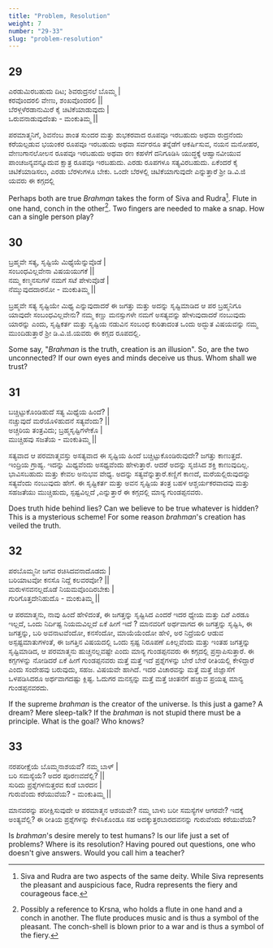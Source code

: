```yaml
---
title: "Problem, Resolution"
weight: 7
number: "29-33"
slug: "problem-resolution"
---
```


## 29
ಎರಡುಮಿರಬಹುದು ದಿಟ; ಶಿವರುದ್ರನಲೆ ಬೊಮ್ಮ |  
ಕರವೊಂದರಲಿ ವೇಣು, ಶಂಖವೊಂದರಲಿ ||  
ಬೆರಳ್ಗಳೆರಡಾನುಮಿರೆ ಕೈ ಚಿಟಿಕೆಯಾಡುವುದು |  
ಒರುವನಾಡುವುದೆಂತು - ಮಂಕುತಿಮ್ಮ ||

ಪರಮಾತ್ಮನಿಗೆ, ಶಿವನೆಂಬ ಶಾಂತ ಸುಂದರ ಮತ್ತು ಶುಭಕರವಾದ ರೂಪವೂ ಇರಬಹುದು ಅಥವಾ ರುದ್ರನೆಂದು ಕರೆಯಲ್ಪಡುವ ಭಯಂಕರ ರೂಪವೂ ಇರಬಹುದು ಅಥವಾ ಸರ್ವರನೂ ತನ್ನೆಡೆಗೆ ಆಕರ್ಷಿಸುವ, ನಯನ ಮನೋಹರ, ವೇಣುಗಾನಲೋಲನ ರೂಪವೂ ಇರಬಹುದು ಅಥವಾ ರಣ ಕಹಳೆಗೆ ದನಿಗೂಡಿಸಿ ಯುದ್ಧಕ್ಕೆ ಆಹ್ವಾನವೀಯುವ ಪಾಂಚಜನ್ಯವನ್ನೂದುವ ಕ್ಷಾತ್ರ ರೂಪವೂ ಇರಬಹುದು. ಎರಡು ರೂಪಗಳೂ ಸತ್ಯವಿರಬಹುದು. ಏಕೆಂದರೆ ಕೈ ಚಿಟಿಕೆಯಾಡಿಸಲು, ಎರಡು ಬೆರಳುಗಳೂ ಬೇಕು. ಒಂದೇ ಬೆರಳಲ್ಲಿ ಚಿಟಿಕೆಯಾಗುವುದೇ ಎನ್ನುತ್ತಾರೆ ಶ್ರೀ ಡಿ.ವಿ.ಜಿ ಯವರು ಈ ಕಗ್ಗದಲ್ಲಿ

Perhaps both are true *Brahman* takes the form of Siva and Rudra[^14]. Flute in one hand, conch in the other[^15]. Two fingers are needed to make a snap. How can a single person play?

## 30
ಬ್ರಹ್ಮವೇ ಸತ್ಯ, ಸೃಷ್ಟಿಯೆ ಮಿಥ್ಯೆಯೆನ್ನುವೊಡೆ |  
ಸಂಬಂಧವಿಲ್ಲವೇನಾ ವಿಷಯಯುಗಕೆ ||  
ನಮ್ಮ ಕಣ್ಮನಸುಗಳೆ ನಮಗೆ ಸಟೆ ಪೇಳುವೊಡೆ |  
ನೆಮ್ಮುವುದದಾರನೋ - ಮಂಕುತಿಮ್ಮ ||

ಬ್ರಹ್ಮವೇ ಸತ್ಯ ಸೃಷ್ಟಿಯೇ ಮಿಥ್ಯ ಎನ್ನುವುದಾದರೆ ಈ ಜಗತ್ತು ಮತ್ತು ಅದನ್ನು ಸೃಷ್ಟಿಮಾಡಿದ ಆ ಪರ ಬ್ರಹ್ಮನಿಗೂ ಯಾವುದೇ ಸಂಬಂಧವಿಲ್ಲವೇನು? ನಮ್ಮ ಕಣ್ಣು ಮನಸ್ಸುಗಳೇ ನಮಗೆ ಅಸತ್ಯವನ್ನು ಹೇಳುವುದಾದರೆ ನಂಬುವುದು ಯಾರನ್ನು ಎಂದು, ಸೃಷ್ಟಿಕರ್ತ ಮತ್ತು ಸೃಷ್ಟಿಯ ನಡುವಿನ ಸಂಬಂಧ ಕುರಿತಾದಂತ ಒಂದು ಅದ್ಭುತ ವಿಷಯವನ್ನು ನಮ್ಮ ಮುಂದಿಡುತ್ತಾರೆ ಶ್ರೀ ಡಿ.ವಿ.ಜಿ.ಯವರು ಈ ಕಗ್ಗದ ರೂಪದಲ್ಲಿ.

Some say, "*Brahman* is the truth, creation is an illusion". So, are the two unconnected? If our own eyes and minds deceive us thus. Whom shall we trust?

## 31
ಬಚ್ಚಿಟ್ಟುಕೊಂಡಿಹುದೆ ಸತ್ಯ ಮಿಥ್ಯೆಯ ಹಿಂದೆ? |  
ನಚ್ಚುವುದೆ ಮರೆಯೊಳಿಹುದನೆ ಸತ್ಯವೆಂದು? ||  
ಅಚ್ಚರಿಯ ತಂತ್ರವಿದು; ಬ್ರಹ್ಮಸೃಷ್ಟಿಗಳೇಕೊ |  
ಮುಚ್ಚಿಹವು ಸಜತೆಯ - ಮಂಕುತಿಮ್ಮ ||

ಸತ್ಯವಾದ ಆ ಪರಮಾತ್ಮವಸ್ತು ಅಸತ್ಯವಾದ ಈ ಸೃಷ್ಟಿಯ ಹಿಂದೆ ಬಚ್ಚಿಟ್ಟುಕೊಂಡಿರುವುದೇ? ಜಗತ್ತು ಕಾಣುತ್ತದೆ. ಇಂದ್ರಿಯ ಗ್ರಾಹ್ಯ. ಇದನ್ನು ಮಿಥ್ಯವೆಂದು ಅಸಥ್ಯವೆಂದು ಹೇಳುತ್ತಾರೆ. ಆದರೆ ಅದನ್ನು ಸೃಜಿಸಿದ ಶಕ್ತಿ ಕಾಣುವುದಿಲ್ಲ. ಭಾವಿಸಬಹುದು ಮತ್ತು ಕೇವಲ ಅನುಭವ ವೇಧ್ಯ. ಅದನ್ನು ಸತ್ಯವೆನ್ನುತ್ತಾರೆ.ಕಣ್ಣಿಗೆ ಕಾಣದೆ, ಮರೆಯಲ್ಲಿರುವುದನ್ನು ಸತ್ಯವೆಂದು ನಂಬುವುದು ಹೇಗೆ. ಈ ಸೃಷ್ಟಿಕರ್ತ ಮತ್ತು ಅವನ ಸೃಷ್ಟಿಯ ತಂತ್ರ ಬಹಳ ಆಶ್ಚರ್ಯಕರವಾದವು ಮತ್ತು ಸಹಜತೆಯು ಮುಚ್ಚಿಹುದು, ಸ್ಪಷ್ಟವಿಲ್ಲದೆ ,ಎನ್ನುತ್ತಾರೆ ಈ ಕಗ್ಗದಲ್ಲಿ ಮಾನ್ಯ ಗುಂಡಪ್ಪನವರು.

Does truth hide behind lies? Can we believe to be true whatever is hidden? This is a mysterious scheme! For some reason *brahman*'s creation has veiled the truth.

## 32
ಪರಬೊಮ್ಮನೀ ಜಗವ ರಚಿಸಿದವನಾದೊಡದು |  
ಬರಿಯಾಟವೋ ಕನಸೊ ನಿದ್ದೆ ಕಲವರವೋ? ||  
ಮರುಳನವನಲ್ಲದೊಡೆ ನಿಯಮವೊಂದಿರಬೇಕು |  
ಗುರಿಗೊತ್ತದೇನಿಹುದೊ - ಮಂಕುತಿಮ್ಮ ||  

ಆ ಪರಮಾತ್ಮನು, ನಾವು ಹಿಂದೆ ಹೇಳಿದಂತೆ, ಈ ಜಗತ್ತನ್ನು ಸೃಷ್ಟಿಸಿದ ಎಂದರೆ ಇದರ ಧ್ಯೇಯ ಮತ್ತು ದಿಶೆ ಎರಡೂ ಇಲ್ಲದೆ, ಒಂದು ನಿರ್ದಿಷ್ಟ ನಿಯಮವಿಲ್ಲದೆ ಏಕೆ ಹೀಗೆ ಇದೆ ? ಮಾನವರಿಗೆ ಅರ್ಥವಾಗದ ಈ ಜಗತ್ತನ್ನು ಸೃಷ್ಟಿಸಿ, ಈ ಜಗತ್ತನ್ನು, ಬರಿ ಅವನಾಟವೆಂದೋ, ಕನಸೆಂದೋ, ಮಾಯೆಯೆಂದೋ ಹೇಳಿ, ಅರ ನಿದ್ರೆಯಲಿ ಆಡುವ ಅಸ್ಪಷ್ಟಮಾತುಗಳಂತೆ, ಈ ಜಗತ್ತಿನ ವಿಷಯದಲ್ಲಿ ಒಂದು ಸ್ಪಷ್ಟ ನಿರೂಪಣೆ ಏಕಿಲ್ಲವೆಂದು ಮತ್ತು ಇಂತಹ ಜಗತ್ತನ್ನು ಸೃಷ್ಟಿಮಾಡಿದ, ಆ ಪರಮಾತ್ಮನು ಹುಚ್ಚನಲ್ಲವಷ್ಟೇ ಎಂದು ಮಾನ್ಯ ಗುಂಡಪ್ಪನವರು ಈ ಕಗ್ಗದಲ್ಲಿ ಪ್ರಸ್ತಾಪಿಸುತ್ತಾರೆ. ಈ ಕಗ್ಗಗಳನ್ನು ನೋಡಿದರೆ ಏಕೆ ಹೀಗೆ ಗುಂಡಪ್ಪನವರು ಮತ್ತೆ ಮತ್ತೆ ಇದೆ ಪ್ರಶ್ನೆಗಳನ್ನು ಬೇರೆ ಬೇರೆ ರೀತಿಯಲ್ಲಿ ಕೇಳಿದ್ದಾರೆ ಎಂದು ಸಂದೇಹವು ಬರುವುದು, ಸಹಜ. ವಿಷಯವೇ ಹಾಗಿದೆ. ಇದರ ವಿಚಾರವನ್ನು ಮತ್ತೆ ಮತ್ತೆ ಜಿಜ್ಞಾಸೆಗೆ ಒಳಪಡಿಸಿದರೂ ಅರ್ಥವಾಗದಷ್ಟು ಕ್ಲಿಷ್ಟ. ಓದುಗರ ಮನಸ್ಸನ್ನು ಮತ್ತೆ ಮತ್ತೆ ಚಿಂತನೆಗೆ ಹಚ್ಚುವ ಪ್ರಯತ್ನ ಮಾನ್ಯ ಗುಂಡಪ್ಪನವರದು.

If the supreme *brahman* is the creator of the universe. Is this just a game? A dream? Mere sleep-talk? If the *brahman* is not stupid there must be a principle. What is the goal? Who knows?

## 33
ನರಪರೀಕ್ಷೆಯೆ ಬೊಮ್ಮನಾಶಯವೆ? ನಮ್ಮ ಬಾಳ್ |  
ಬರಿ ಸಮಸ್ಯೆಯೆ? ಅದರ ಪೂರಣವದೆಲ್ಲಿ? ||  
ಸುರಿದು ಪ್ರಶ್ನೆಗಳನುತ್ತರವ ಕುಡೆ ಬಾರದನ |  
ಗುರುವೆಂದು ಕರೆಯುವೆಯ? - ಮಂಕುತಿಮ್ಮ ||

ಮಾನವರನ್ನು ಪರೀಕ್ಷಿಸುವುದೇ ಆ ಪರಮಾತ್ಮನ ಆಶಯವೇ? ನಮ್ಮ ಬಾಳು ಬರೀ ಸಮಸ್ಯೆಗಳ ಆಗರವೇ? ಇದಕ್ಕೆ ಅಂತ್ಯವೆಲ್ಲಿ? ಈ ರೀತಿಯ ಪ್ರಶ್ನೆಗಳನ್ನು ಕೇಳಿಸಿಕೊಂಡೂ ಸಹ ಅದಕ್ಕುತ್ತರಬಾರದವನನ್ನು ಗುರುವೆಂದು ಕರೆಯುವೆಯ?

Is *brahman*'s desire merely to test humans? Is our life just a set of problems? Where is its resolution? Having poured out questions, one who doesn't give answers. Would you call him a teacher?

[^14]: Siva and Rudra are two aspects of the same deity. While Siva represents the pleasant and auspicious face, Rudra represents the fiery and courageous face.
[^15]: Possibly a reference to Krsna, who holds a flute in one hand and a conch in another. The flute produces music and is thus a symbol of the pleasant. The conch-shell is blown prior to a war and is thus a symbol of the fiery.